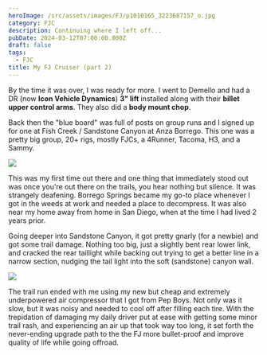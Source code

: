 ```yaml
---
heroImage: /src/assets/images/FJ/p1010165_3223687157_o.jpg
category: FJC
description: Continuing where I left off...
pubDate: 2024-03-12T07:00:00.000Z
draft: false
tags:
  - FJC
title: My FJ Cruiser (part 2)
---
```


By the time it was over, I was ready for more. I went to Demello and had a DR (now **Icon Vehicle Dynamics**) **3" lift** installed along with their **billet upper control arms**. They also did a **body mount chop**.

Back then the "blue board" was full of posts on group runs and I signed up for one at Fish Creek / Sandstone Canyon at Anza Borrego. This one was a pretty big group, 20+ rigs, mostly FJCs, a 4Runner, Tacoma, H3, and a Sammy.

![](/src/assets/images/FJ/3223682697_0aaca2f63e_c.jpg)

This was my first time out there and one thing that immediately stood out was once you're out there on the trails, you hear nothing but silence. It was strangely deafening. Borrego Springs became my go-to place whenever I got in the weeds at work and needed a place to decompress. It was also near my home away from home in San Diego, when at the time I had lived 2 years prior.

Going deeper into Sandstone Canyon, it got pretty gnarly (for a newbie) and got some trail damage. Nothing too big, just a slightly bent rear lower link, and cracked the rear taillight while backing out trying to get a better line in a narrow section, nudging the tail light into the soft (sandstone) canyon wall.

![](/src/assets/images/FJ/3223684133_1a37b87a56_c.jpg)

The trail run ended with me using my new but cheap and extremely underpowered air compressor that I got from Pep Boys. Not only was it slow, but it was noisy and needed to cool off after filling each tire. With the trepidation of damaging my daily driver put at ease with getting some minor trail rash, and experiencing an air up that took way too long, it set forth the never-ending upgrade path to the the FJ more bullet-proof and improve quality of life while going offroad.

